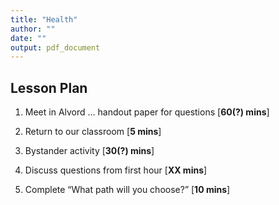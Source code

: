 ```yaml
---
title: "Health"
author: ""
date: ""
output: pdf_document
---
```


## Lesson Plan
1. Meet in Alvord ... handout paper for questions [**60(?) mins**]
1. Return to our classroom [**5 mins**]

1. Bystander activity [**30(?) mins**]
1. Discuss questions from first hour [**XX mins**]
1. Complete "What path will you choose?" [**10 mins**]
